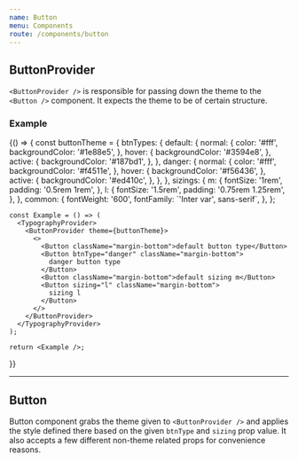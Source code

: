 ```yaml
---
name: Button
menu: Components
route: /components/button
---
```



## **ButtonProvider**

`<ButtonProvider />` is responsible for passing down the theme to the `<Button />` component. It expects the theme to be of certain structure.

### **Example**

<Playground>
  {() => {
    const buttonTheme = {
      btnTypes: {
        default: {
          normal: {
            color: '#fff',
            backgroundColor: '#1e88e5',
          },
          hover: {
            backgroundColor: '#3594e8',
          },
          active: {
            backgroundColor: '#187bd1',
          },
        },
        danger: {
          normal: {
            color: '#fff',
            backgroundColor: '#f4511e',
          },
          hover: {
            backgroundColor: '#f56436',
          },
          active: {
            backgroundColor: '#ed410c',
          },
        },
      },
      sizings: {
        m: {
          fontSize: '1rem',
          padding: '0.5rem 1rem',
        },
        l: {
          fontSize: '1.5rem',
          padding: '0.75rem 1.25rem',
        },
      },
      common: {
        fontWeight: '600',
        fontFamily: `'Inter var', sans-serif`,
      },
    };

    const Example = () => (
      <TypographyProvider>
        <ButtonProvider theme={buttonTheme}>
          <>
            <Button className="margin-bottom">default button type</Button>
            <Button btnType="danger" className="margin-bottom">
              danger button type
            </Button>
            <Button className="margin-bottom">default sizing m</Button>
            <Button sizing="l" className="margin-bottom">
              sizing l
            </Button>
          </>
        </ButtonProvider>
      </TypographyProvider>
    );

    return <Example />;
  }}
</Playground>


---



## **Button**

Button component grabs the theme given to `<ButtonProvider />` and applies the style defined there based on the given `btnType` and `sizing` prop value. It also accepts a few different non-theme related props for convenience reasons.

<Props of={Button} />
